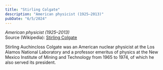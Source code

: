 ```yaml
---
title: "Stirling Colgate"
description: "American physicist (1925–2013)"
pubDate: "6/5/2024"
---
```


*American physicist (1925–2013)*  
Source (Wikipedia): [Stirling Colgate][1]

Stirling Auchincloss Colgate was an American nuclear physicist at the Los Alamos National Laboratory and a professor emeritus of physics at the New Mexico Institute of Mining and Technology from 1965 to 1974, of which he also served its president.

[1]: https://en.wikipedia.org/wiki/Stirling_Colgate
